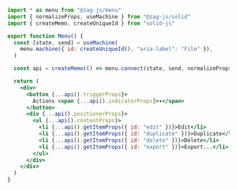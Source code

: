 ```jsx
import * as menu from "@zag-js/menu"
import { normalizeProps, useMachine } from "@zag-js/solid"
import { createMemo, createUniqueId } from "solid-js"

export function Menu() {
  const [state, send] = useMachine(
    menu.machine({ id: createUniqueId(), "aria-label": "File" }),
  )

  const api = createMemo(() => menu.connect(state, send, normalizeProps))

  return (
    <div>
      <button {...api().triggerProps}>
        Actions <span {...api().indicatorProps}>▾</span>
      </button>
      <div {...api().positionerProps}>
        <ul {...api().contentProps}>
          <li {...api().getItemProps({ id: "edit" })}>Edit</li>
          <li {...api().getItemProps({ id: "duplicate" })}>Duplicate</li>
          <li {...api().getItemProps({ id: "delete" })}>Delete</li>
          <li {...api().getItemProps({ id: "export" })}>Export...</li>
        </ul>
      </div>
    </div>
  )
}
```
